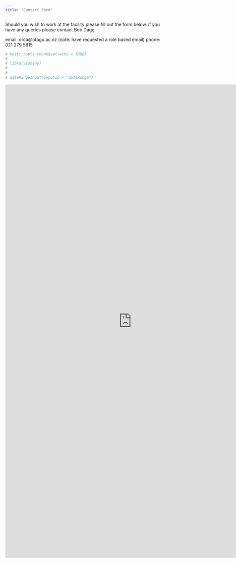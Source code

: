 ```yaml
---
title: "Contact Form"
---
```

Should you wish to work at the facility please fill out the form below. if you have any queries please contact Bob Dagg

email: orca@otago.ac.nz  (note: have requested a role based email)
phone: 021 279 5815
```r
# knitr::opts_chunk$set(echo = TRUE)
# 
# library(shiny)
# 
# 
# dateRangeInput(inputId = "dateRange")


```

<!-- https://form.jotform.co/90431411365852 -->

<iframe src="https://form.jotform.co/90431411365852" width="800" height = "1500" style="border: 0" frameborder="0" scrolling="yes"></iframe>